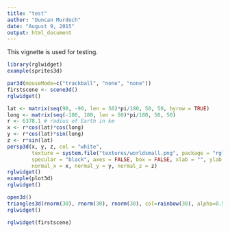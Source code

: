 ```yaml
---
title: "test"
author: "Duncan Murdoch"
date: "August 9, 2015"
output: html_document
---
```


This vignette is used for testing.

```r
library(rglwidget)
example(sprites3d)

par3d(mouseMode=c("trackball", "none", "none"))
firstscene <- scene3d()
rglwidget()

lat <- matrix(seq(90, -90, len = 50)*pi/180, 50, 50, byrow = TRUE)
long <- matrix(seq(-180, 180, len = 50)*pi/180, 50, 50)
r <- 6378.1 # radius of Earth in km
x <- r*cos(lat)*cos(long)
y <- r*cos(lat)*sin(long)
z <- r*sin(lat)
persp3d(x, y, z, col = "white", 
        texture = system.file("textures/worldsmall.png", package = "rgl"), 
        specular = "black", axes = FALSE, box = FALSE, xlab = "", ylab = "", zlab = "",
        normal_x = x, normal_y = y, normal_z = z)
rglwidget()
example(plot3d)
rglwidget()

open3d()
triangles3d(rnorm(30), rnorm(30), rnorm(30), col=rainbow(30), alpha=0.5)
rglwidget()

rglwidget(firstscene)
```
